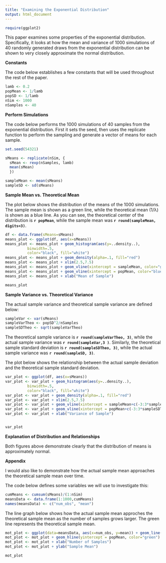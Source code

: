 ---
title: "Examining the Exponential Distribution"
output: html_document
---

```{r, echo=FALSE, message=FALSE, warning=FALSE}
require(ggplot2)
```

This paper examines some properties of the exponential distribution. Specifically, it looks at how the mean and variance of 1000 simulations of 40 randomly generated draws from the exponential distribution can be shown to very closely approximate the normal distribution.

**Constants**

The code below establishes a few constants that will be used throughout the rest of the paper.

```{r constants}
lamb <- 0.2
popMean <- 1/lamb
popSD <- 1/lamb
nSim <- 1000
nSamples <- 40
```

**Perform Simulations**

The code below performs the 1000 simulations of 40 samples from the exponential distribution. First it sets the seed, then uses the replicate function to perform the sampling and generate a vector of means for each sample.

```{r generate_sample_data, warning=FALSE}
set.seed(54321)

sMeans <- replicate(nSim, {
  sMean <- rexp(nSamples, lamb)
  mean(sMean)
  })

sampleMean <- mean(sMeans)
sampleSD <- sd(sMeans)
```

**Sample Mean vs. Theoretical Mean**

The plot below shows the distribution of the means of the 1000 simulations. The sample mean is shown as a green line, while the theoretical mean (1/λ) is shown as a blue line. As you can see, the theoretical center of the distribution is **`r popMean`**, while the sample mean was **`r round(sampleMean, digits=3)`**.

```{r means_plot, echo=FALSE, warning=FALSE}
df <- data.frame(sMeans=sMeans)
means_plot <- ggplot(df, aes(x=sMeans))
means_plot <- means_plot + geom_histogram(aes(y=..density..),
          binwidth=.5,
          color="black", fill="white")
means_plot <- means_plot + geom_density(alpha=.1, fill="red")
means_plot <- means_plot + xlim(2.5,7.5)
means_plot <- means_plot + geom_vline(xintercept = sampleMean, color="green")
means_plot <- means_plot + geom_vline(xintercept = popMean, color="blue")
means_plot <- means_plot + xlab("Mean of Sample")

means_plot
```

**Sample Variance vs. Theoretical Variance**

The actual sample variance and theoretical sample variance are defined below:

```{r sample_variances}
sampleVar <- var(sMeans)
sampleVarTheo <- popSD^2/nSamples
sampleSDTheo <- sqrt(sampleVarTheo)
```

The theoretical sample variance is **`r round(sampleVarTheo, 3)`**, while the actual sample variance was **`r round(sampleVar,3 )`**. Similarly, the theoretical sample standard deviation is **`r round(sampleSDTheo, 3)`**, while the actual sample variance was **`r round(sampleSD, 3)`**.

The plot below shows the relationship between the actual sample deviation and the theoretical sample standard deviation.

```{r var_plot, echo=FALSE, warning=FALSE}
var_plot <- ggplot(df, aes(x=sMeans))
var_plot <- var_plot + geom_histogram(aes(y=..density..),
          binwidth=.5,
          color="black", fill="white")
var_plot <- var_plot + geom_density(alpha=.1, fill="red")
var_plot <- var_plot + xlim(2.5,7.5)
var_plot <- var_plot + geom_vline(xintercept = sampleMean+c(-3:3*sampleSD), color="green")
var_plot <- var_plot + geom_vline(xintercept = popMean+c(-3:3*sampleSDTheo), color="blue")
var_plot <- var_plot + xlab("Variance of Sample")


var_plot
```

**Explanation of Distribution and Relationships**

Both figures above demonstrate clearly that the distribution of means is approximately normal.

**Appendix**

I would also like to demonstrate how the actual sample mean approaches the theoretical sample mean over time.

The code below defines some variables we will use to investigate this:

```{r}
cumMeans <- cumsum(sMeans)/(1:nSim)
meansData <- data.frame(1:1000,cumMeans)
names(meansData) <- c("num_obs", "mean")
```

The line graph below shows how the actual sample mean approches the theoretical sample mean as the number of samples grows larger. The green line represents the theoretical sample mean.

```{r mean_over_time_plot, echo=FALSE}
mot_plot <- ggplot(data=meansData, aes(x=num_obs, y=mean)) + geom_line()
mot_plot <- mot_plot + geom_hline(yintercept = popMean, color="green")
mot_plot <- mot_plot + xlab("Number of Samples")
mot_plot <- mot_plot + ylab("Sample Mean")

mot_plot
```
